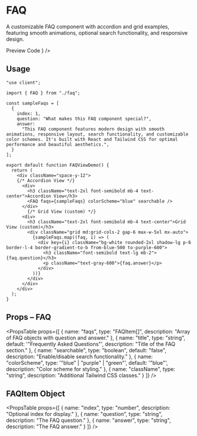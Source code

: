 
# FAQ

A customizable FAQ component with accordion and grid examples, featuring smooth animations, optional search functionality, and responsive design.

<Tabs defaultValue="preview">
  <TabsList>
    <TabsTrigger value="preview">Preview</TabsTrigger>
    <TabsTrigger value="code">Code</TabsTrigger>
  </TabsList>
  <TabsContent value="preview">
    <ComponentRenderer component={<FAQViewDemo />} />
  </TabsContent>
  <TabsContent value="code">
    <CodeBlock filePath="src/app/docs/faq/faq.tsx" />
  </TabsContent>
</Tabs>

## Usage

```tsx
"use client";

import { FAQ } from "./faq";

const sampleFaqs = [
  {
    index: 1,
    question: "What makes this FAQ component special?",
    answer:
      "This FAQ component features modern design with smooth animations, responsive layout, search functionality, and customizable color schemes. It's built with React and Tailwind CSS for optimal performance and beautiful aesthetics.",
  }
];

export default function FAQViewDemo() {
  return (
    <div className="space-y-12">
    {/* Accordion View */}
      <div>
        <h3 className="text-2xl font-semibold mb-4 text-center">Accordion View</h3>
        <FAQ faqs={sampleFaqs} colorScheme="blue" searchable />
      </div>
        {/* Grid View (custom) */}
      <div>
        <h3 className="text-2xl font-semibold mb-4 text-center">Grid View (custom)</h3>
        <div className="grid md:grid-cols-2 gap-6 max-w-5xl mx-auto">
          {sampleFaqs.map((faq, i) => (
            <div key={i} className="bg-white rounded-2xl shadow-lg p-6 border-l-4 border-gradient-to-b from-blue-500 to-purple-600">
              <h3 className="font-semibold text-lg mb-2">{faq.question}</h3>
              <p className="text-gray-600">{faq.answer}</p>
            </div>
          ))}
        </div>
      </div>
    </div>
  );
}

```

## Props – FAQ

<PropsTable props={[
{ 
    name: "faqs", 
    type: "FAQItem[]", 
    description: "Array of FAQ objects with question and answer." 
    },
{ 
    name: "title", 
    type: "string", 
    default: '"Frequently Asked Questions"', 
    description: "Title of the FAQ section." 
    },
{ 
    name: "searchable", 
    type: "boolean", 
    default: "false", 
    description: "Enable/disable search functionality." 
    },
{ 
    name: "colorScheme", 
    type: '"blue" | "purple" | "green"', 
    default: '"blue"', 
    description: "Color scheme for styling." },
{ 
    name: "className", 
    type: "string", 
    description: "Additional Tailwind CSS classes." }
]} />

## FAQItem Object

<PropsTable props={[
{ 
    name: "index", 
    type: "number", 
    description: "Optional index for display." 
    },
{ 
    name: "question", 
    type: "string", 
    description: "The FAQ question." 
    },
{ 
    name: "answer", 
    type: "string", 
    description: "The FAQ answer." 
    }
]} />